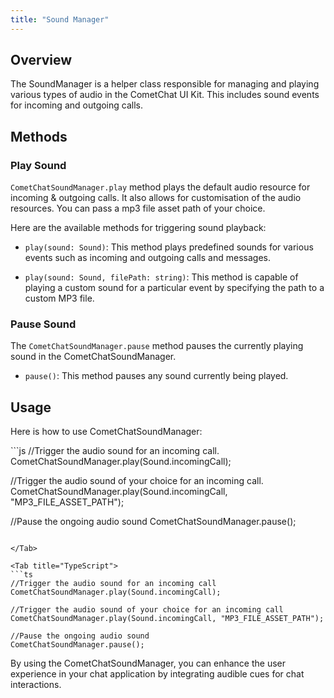 ```yaml
---
title: "Sound Manager"
---
```


## Overview

The SoundManager is a helper class responsible for managing and playing various types of audio in the CometChat UI Kit. This includes sound events for incoming and outgoing calls.

## Methods

### Play Sound

`CometChatSoundManager.play` method plays the default audio resource for incoming & outgoing calls. It also allows for customisation of the audio resources. You can pass a mp3 file asset path of your choice.

Here are the available methods for triggering sound playback:

* `play(sound: Sound)`: This method plays predefined sounds for various events such as incoming and outgoing calls and messages.

* `play(sound: Sound, filePath: string)`: This method is capable of playing a custom sound for a particular event by specifying the path to a custom MP3 file.

### Pause Sound

The `CometChatSoundManager.pause` method pauses the currently playing sound in the CometChatSoundManager.

* `pause()`: This method pauses any sound currently being played.

## Usage

Here is how to use CometChatSoundManager:

<Tabs>
<Tab title="JavaScript">
```js
//Trigger the audio sound for an incoming call.
CometChatSoundManager.play(Sound.incomingCall);

//Trigger the audio sound of your choice for an incoming call.
CometChatSoundManager.play(Sound.incomingCall, "MP3_FILE_ASSET_PATH");

//Pause the ongoing audio sound
CometChatSoundManager.pause();
```

</Tab>

<Tab title="TypeScript">
```ts
//Trigger the audio sound for an incoming call
CometChatSoundManager.play(Sound.incomingCall);

//Trigger the audio sound of your choice for an incoming call
CometChatSoundManager.play(Sound.incomingCall, "MP3_FILE_ASSET_PATH");

//Pause the ongoing audio sound
CometChatSoundManager.pause();
```

</Tab>

</Tabs>

By using the CometChatSoundManager, you can enhance the user experience in your chat application by integrating audible cues for chat interactions.
